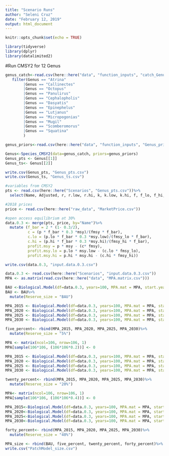 ```yaml
---
title: "Scenario Runs"
author: "Seleni Cruz"
date: "February 12, 2019"
output: html_document
---
```


```r
knitr::opts_chunk$set(echo = TRUE)
```

```r
library(tidyverse)
library(dplyr)
library(datalimited2)
```

#Run CMSY2 for 12 Genus 
```r
genus_catch<-read.csv(here::here("data", "function_inputs", "catch_Genus.csv"))%>%
   filter(Genus == "Atrina"
        |Genus == "Callinectes"
        |Genus == "Octopus"
        |Genus == "Panulirus"
        |Genus == "Cephalopholis"
        |Genus == "Dasyatis"
        |Genus == "Epinephelus"
        |Genus == "Lutjanus"
        |Genus == "Micropogonias"
        |Genus == "Mugil"
        |Genus == "Scomberomorus"
        |Genus == "Squatina"
        )

genus_priors<-read.csv(here::here("data", "function_inputs", "Genus_priors.csv"))

Genus<-Species_CMSY2(data=genus_catch, priors=genus_priors)
Genus_pts <- Genus[[1]]
Genus_ts<- Genus[[2]]

write.csv(Genus_pts, "Genus_pts.csv")
write.csv(Genus_ts, "Genus_ts.csv")
```

```r
#variables from CMSY2
pts <- read.csv(here::here("Scenarios", "Genus_pts.csv"))%>%
  select(Name, Adjusted, r, r.low, r.hi, k, k.low, k.hi, f, f_lo, f_hi, b, b_lo, b_hi, m.rate, msy, msy.low, msy.hi, bmsy, bmsy.low, bmsy.hi, fmsy, fmsy_lo, fmsy_hi)

#2018 prices
price <- read.csv(here::here("raw_data", "MarketPrice.csv"))

#open access equilibrium at 30%
data.0.3 <- merge(pts, price, by="Name")%>%
  mutate (f_bar = 2 * (1- 0.3/2),
          c = (p * f_bar * 0.3 *msy)/(fmsy * f_bar), 
          c.lo = (p.lo * f_bar * 0.3 *msy.low)/(fmsy_lo * f_bar), 
          c.hi = (p.hi * f_bar * 0.3 *msy.hi)/(fmsy_hi * f_bar), 
          profit.msy = p * msy - (c* fmsy), 
          profit.msy.lo = p.lo * msy.low - (c.lo * fmsy_lo),
          profit.msy.hi = p.hi * msy.hi - (c.hi * fmsy_hi))

write.csv(data.0.3, "input.data.0.3.csv")
```

```r
data.0.3 <- read.csv(here::here("Scenarios", "input.data.0.3.csv"))
MPA <- as.matrix(read.csv(here::here("data", "MPA.matrix.csv")))

BAU <-Biological.Model(df=data.0.3, years=100, MPA.mat = MPA, start.year=0)
BAU <- BAU%>%
  mutate(Reserve_size = "BAU")

MPA_2015 <- Biological.Model(df=data.0.3, years=100, MPA.mat = MPA, start.year=2015)
MPA_2020 <- Biological.Model(df=data.0.3, years=100, MPA.mat = MPA, start.year=2020)
MPA_2025 <- Biological.Model(df=data.0.3, years=100, MPA.mat = MPA, start.year=2025)
MPA_2030 <- Biological.Model(df=data.0.3, years=100, MPA.mat = MPA, start.year=2030)

five_percent<- rbind(MPA_2015, MPA_2020, MPA_2025, MPA_2030)%>%
  mutate(Reserve_size = "5%")

```

```r
MPA <- matrix(ncol=106, nrow=106, 1)
MPA[sample(106*106, (106*106*0.2))] <- 0

MPA_2015 <- Biological.Model(df=data.0.3, years=100, MPA.mat = MPA, start.year=2015)
MPA_2020 <- Biological.Model(df=data.0.3, years=100, MPA.mat = MPA, start.year=2020)
MPA_2025 <- Biological.Model(df=data.0.3, years=100, MPA.mat = MPA, start.year=2025)
MPA_2030 <- Biological.Model(df=data.0.3, years=100, MPA.mat = MPA, start.year=2030)

twenty_percent<- rbind(MPA_2015, MPA_2020, MPA_2025, MPA_2030)%>%
  mutate(Reserve_size = "20%")
```

```r
MPA<- matrix(ncol=106, nrow=106, 1)
MPA[sample(106*106, (106*106*0.4))] <- 0

MPA_2015<-Biological.Model(df=data.0.3, years=100, MPA.mat = MPA, start.year=2015)
MPA_2020<-Biological.Model(df=data.0.3, years=100, MPA.mat = MPA, start.year=2020) 
MPA_2025<-Biological.Model(df=data.0.3, years=100, MPA.mat = MPA, start.year=2025)
MPA_2030<-Biological.Model(df=data.0.3, years=100, MPA.mat = MPA, start.year=2030)

forty_percent<- rbind(MPA_2015, MPA_2020, MPA_2025, MPA_2030)%>%
  mutate(Reserve_size = "40%")
```

```r
MPA_size <- rbind(BAU, five_percent, twenty_percent, forty_percent)%>%
write.csv("PatchModel_size.csv")
```

